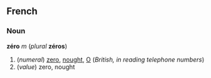 ==French==
===Noun===
'''zéro''' ''m'' (''plural'' '''zéros''')

#(''numeral'') [[zero]], [[nought]], [[O]] (''British, in reading telephone numbers'')
#(''value'') zero, nought